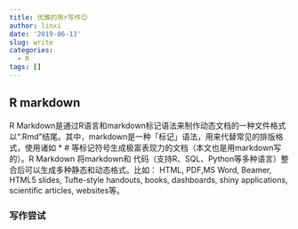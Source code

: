 ```yaml
---
title: 优雅的用r写作😊
author: linxi
date: '2019-06-13'
slug: write
categories:
  - R
tags: []
---
```

## R markdown
R Markdown是通过R语言和markdown标记语法来制作动态文档的一种文件格式以“.Rmd”结尾。其中，markdown是一种「标记」语法，用来代替常见的排版格式，使用诸如 * # 等标记符号生成极富表现力的文档（本文也是用markdown写的）。R Markdown 将markdown和 代码（支持R、SQL、Python等多种语言）整合后可以生成多种静态和动态格式。比如： HTML, PDF,MS Word, Beamer, HTML5 slides, Tufte-style handouts, books, dashboards, shiny applications, scientific articles, websites等。

### 写作尝试